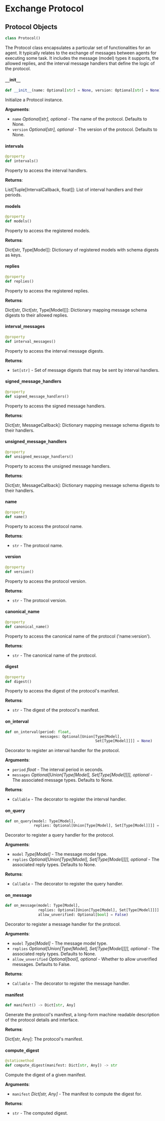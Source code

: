 <a id="src.uagents.protocol"></a>

# Exchange Protocol


<a id="src.uagents.protocol.Protocol"></a>

## Protocol Objects

```python
class Protocol()
```

The Protocol class encapsulates a particular set of functionalities for an agent.
It typically relates to the exchange of messages between agents for executing some task.
It includes the message (model) types it supports, the allowed replies, and the
interval message handlers that define the logic of the protocol.

<a id="src.uagents.protocol.Protocol.__init__"></a>

#### `__`init`__`

```python
def __init__(name: Optional[str] = None, version: Optional[str] = None)
```

Initialize a Protocol instance.

**Arguments**:

- `name` _Optional[str], optional_ - The name of the protocol. Defaults to None.
- `version` _Optional[str], optional_ - The version of the protocol. Defaults to None.

<a id="src.uagents.protocol.Protocol.intervals"></a>

#### intervals

```python
@property
def intervals()
```

Property to access the interval handlers.

**Returns**:

  List[Tuple[IntervalCallback, float]]: List of interval handlers and their periods.

<a id="src.uagents.protocol.Protocol.models"></a>

#### models

```python
@property
def models()
```

Property to access the registered models.

**Returns**:

  Dict[str, Type[Model]]: Dictionary of registered models with schema digests as keys.

<a id="src.uagents.protocol.Protocol.replies"></a>

#### replies

```python
@property
def replies()
```

Property to access the registered replies.

**Returns**:

  Dict[str, Dict[str, Type[Model]]]: Dictionary mapping message schema digests to their
  allowed replies.

<a id="src.uagents.protocol.Protocol.interval_messages"></a>

#### interval`_`messages

```python
@property
def interval_messages()
```

Property to access the interval message digests.

**Returns**:

- `Set[str]` - Set of message digests that may be sent by interval handlers.

<a id="src.uagents.protocol.Protocol.signed_message_handlers"></a>

#### signed`_`message`_`handlers

```python
@property
def signed_message_handlers()
```

Property to access the signed message handlers.

**Returns**:

  Dict[str, MessageCallback]: Dictionary mapping message schema digests to their handlers.

<a id="src.uagents.protocol.Protocol.unsigned_message_handlers"></a>

#### unsigned`_`message`_`handlers

```python
@property
def unsigned_message_handlers()
```

Property to access the unsigned message handlers.

**Returns**:

  Dict[str, MessageCallback]: Dictionary mapping message schema digests to their handlers.

<a id="src.uagents.protocol.Protocol.name"></a>

#### name

```python
@property
def name()
```

Property to access the protocol name.

**Returns**:

- `str` - The protocol name.

<a id="src.uagents.protocol.Protocol.version"></a>

#### version

```python
@property
def version()
```

Property to access the protocol version.

**Returns**:

- `str` - The protocol version.

<a id="src.uagents.protocol.Protocol.canonical_name"></a>

#### canonical`_`name

```python
@property
def canonical_name()
```

Property to access the canonical name of the protocol ('name:version').

**Returns**:

- `str` - The canonical name of the protocol.

<a id="src.uagents.protocol.Protocol.digest"></a>

#### digest

```python
@property
def digest()
```

Property to access the digest of the protocol's manifest.

**Returns**:

- `str` - The digest of the protocol's manifest.

<a id="src.uagents.protocol.Protocol.on_interval"></a>

#### on`_`interval

```python
def on_interval(period: float,
                messages: Optional[Union[Type[Model],
                                         Set[Type[Model]]]] = None)
```

Decorator to register an interval handler for the protocol.

**Arguments**:

- `period` _float_ - The interval period in seconds.
- `messages` _Optional[Union[Type[Model], Set[Type[Model]]]], optional_ - The associated
  message types. Defaults to None.
  

**Returns**:

- `Callable` - The decorator to register the interval handler.

<a id="src.uagents.protocol.Protocol.on_query"></a>

#### on`_`query

```python
def on_query(model: Type[Model],
             replies: Optional[Union[Type[Model], Set[Type[Model]]]] = None)
```

Decorator to register a query handler for the protocol.

**Arguments**:

- `model` _Type[Model]_ - The message model type.
- `replies` _Optional[Union[Type[Model], Set[Type[Model]]]], optional_ - The associated
  reply types. Defaults to None.
  

**Returns**:

- `Callable` - The decorator to register the query handler.

<a id="src.uagents.protocol.Protocol.on_message"></a>

#### on`_`message

```python
def on_message(model: Type[Model],
               replies: Optional[Union[Type[Model], Set[Type[Model]]]] = None,
               allow_unverified: Optional[bool] = False)
```

Decorator to register a message handler for the protocol.

**Arguments**:

- `model` _Type[Model]_ - The message model type.
- `replies` _Optional[Union[Type[Model], Set[Type[Model]]]], optional_ - The associated
  reply types. Defaults to None.
- `allow_unverified` _Optional[bool], optional_ - Whether to allow unverified messages.
  Defaults to False.
  

**Returns**:

- `Callable` - The decorator to register the message handler.

<a id="src.uagents.protocol.Protocol.manifest"></a>

#### manifest

```python
def manifest() -> Dict[str, Any]
```

Generate the protocol's manifest, a long-form machine readable description of the
protocol details and interface.

**Returns**:

  Dict[str, Any]: The protocol's manifest.

<a id="src.uagents.protocol.Protocol.compute_digest"></a>

#### compute`_`digest

```python
@staticmethod
def compute_digest(manifest: Dict[str, Any]) -> str
```

Compute the digest of a given manifest.

**Arguments**:

- `manifest` _Dict[str, Any]_ - The manifest to compute the digest for.
  

**Returns**:

- `str` - The computed digest.
